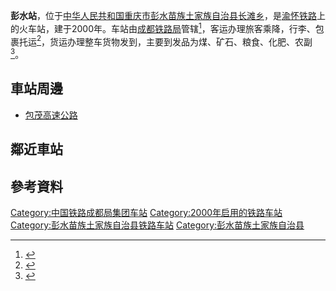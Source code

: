 {{noteTA
|1=zh-cn:始发车次; zh-hk:列車班次;
|2=zh-cn:车次; zh-hk:班次;
}}
{{Infobox China railway station 
|车站名称 = 彭水站
|图片 = 
|图片介绍 = 
|车站拼音 = Pengshui
|英文名称 = Pengshui Railway Station
|车站代码 = 35184<ref>{{cite book|title=中华人民共和国铁路车站代码（GB/T 10302-2010）|publisher=中国标准出版社|year=2010|isbn=155066140495|ignore-isbn-error=true|pages=27}}</ref>
|电报码 = PHW
|拼音码 = PSH
|车站位置 = [[重庆市|重庆市]][[彭水苗族土家族自治县|彭水苗族土家族自治县]][[长滩乡_(彭水县)|长滩乡]]
|坐标 = 
|归属 = [[成都铁路局|成都铁路局]]涪陵车务段<Ref>{{cite news|title=涪陵车务段彭水站团支部开展路外安全宣传|url=http://news.cnr.cn/native/city/20170619/t20170619_523808883.shtml|publisher=央广网|date=2017-06-19}}</ref>
|车站等级 = [[三等站_(中铁)|三等站]]
|线路 = [[渝怀铁路|渝怀铁路]]
|月台数目 = 
|股道数目 = 
}}
'''彭水站'''，位于[[中华人民共和国|中华人民共和国]][[重庆市|重庆市]][[彭水苗族土家族自治县|彭水苗族土家族自治县]][[长滩乡_(彭水县)|长滩乡]]，是[[渝怀铁路|渝怀铁路]]上的火车站，建于2000年。车站由[[成都铁路局|成都铁路局]]管辖<ref>{{Cite web |url=http://search.huochepiao.com/huochezhan/jieshao/2642.htm |title=彭水火车站介绍 |access-date=2018-02-03 |archive-date=2019-08-22 |archive-url=https://web.archive.org/web/20190822230928/http://search.huochepiao.com/huochezhan/jieshao/2642.htm |dead-url=no }}</ref>，客运办理旅客乘降，行李、包裹托运<Ref>{{cite news|title=渝怀铁路涪秀二线彭水站扩能改造工程顺利收官|url=http://www.peoplerail.com/rail/show-1811-443617-1.html|publisher=人民铁道网|date=2020-09-03}}</ref>，货运办理整车货物发到，主要到发品为煤、矿石、粮食、化肥、农副<ref name="95306info">{{cite web|url=http://hyfw.95306.cn/hyinfo/action/FwcszsAction_index?type=1|title=营业站服务信息查询|publisher=中国铁路95306网|accessdate=2020-09-07|archive-date=2018-09-14|archive-url=https://web.archive.org/web/20180914133603/http://hyfw.95306.cn/hyinfo/action/FwcszsAction_index?type=1|dead-url=no}}</ref>。

==車站周邊==
* [[包茂高速公路|包茂高速公路]]

==鄰近車站==
{{start rail box}}
{{s-inop|[[高谷站|高谷站]]|[[团结村站|重庆]]方向}}
{{s-line|[[渝怀铁路|渝怀铁路]]}}
{{s-inop|[[保家楼站|保家楼站]]|[[怀化站|怀化]]方向}}
{{end box}}

==參考資料==
{{reflist}}

{{China-rail-stub}}
{{重庆小作品}}
{{渝怀铁路}}

[[Category:中国铁路成都局集团车站|Category:中国铁路成都局集团车站]]
[[Category:2000年启用的铁路车站|Category:2000年启用的铁路车站]]
[[Category:彭水苗族土家族自治县铁路车站|Category:彭水苗族土家族自治县铁路车站]]
[[Category:彭水苗族土家族自治县|Category:彭水苗族土家族自治县]]
